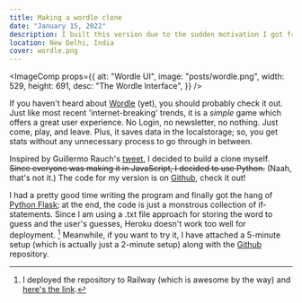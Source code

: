 ```yaml
---
title: Making a wordle clone
date: "January 15, 2022"
description: I built this version due to the sudden motivation I got from a similar project. It ended up working out!
location: New Delhi, India
cover: wordle.png
---
```


<ImageComp
  props={{
    alt: "Wordle UI",
    image: "posts/wordle.png",
    width: 529,
    height: 691,
    desc: "The Wordle Interface",
  }}
/>

If you haven't heard about [Wordle](https://www.powerlanguage.co.uk/wordle/) (yet), you should probably check it out. Just like most recent 'internet-breaking' trends, it is a _simple_ game which offers a great user experience. No Login, no newsletter, no nothing. Just come, play, and leave. Plus, it saves data in the localstorage; so, you get stats without any unnecessary process to go through in between.

Inspired by Guillermo Rauch's [tweet](https://twitter.com/rauchg/status/1480269182021226496), I decided to build a clone myself. ~~Since everyone was making it in JavaScript, I decided to use Python.~~ (Naah, that's not it.) The code for my version is on [Github](https://github.com/achintyajha/wordle), check it out!

I had a pretty good time writing the program and finally got the hang of [Python Flask](https://flask.palletsprojects.com/en/2.0.x/); at the end, the code is just a monstrous collection of if-statements. Since I am using a .txt file approach for storing the word to guess and the user's guesses, Heroku doesn't work too well for deployment. [^1] Meanwhile, if you want to try it, I have attached a 5-minute setup (which is actually just a 2-minute setup) along with the [Github](https://github.com/achintyajha/wordle) repository.

[^1]: I deployed the repository to Railway (which is awesome by the way) and [here's the link](https://wordle-python.up.railway.app/).
